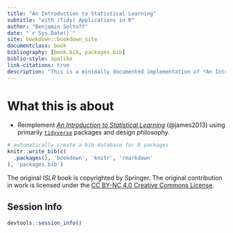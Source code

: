 ```yaml
--- 
title: "An Introduction to Statistical Learning"
subtitle: "with (Tidy) Applications in R"
author: "Benjamin Soltoff"
date: "`r Sys.Date()`"
site: bookdown::bookdown_site
documentclass: book
bibliography: [book.bib, packages.bib]
biblio-style: apalike
link-citations: true
description: "This is a minimally documented implementation of *An Introduction to Statistical Learning* using a `tidyverse` philosophy for all the applications in R."
---
```


# What this is about {-}

* Reimplement [*An Introduction to Statistical Learning*](http://www-bcf.usc.edu/~gareth/ISL/) (@james2013) using primarily [`tidyverse`](https://www.tidyverse.org/) packages and design philosophy.

```r
# automatically create a bib database for R packages
knitr::write_bib(c(
  .packages(), 'bookdown', 'knitr', 'rmarkdown'
), 'packages.bib')
```

The original *ISLR* book is copyrighted by Springer. The original contribution in work is licensed under the [CC BY-NC 4.0 Creative Commons License](http://creativecommons.org/licenses/by-nc/4.0/).

## Session Info

```r
devtools::session_info()
```
